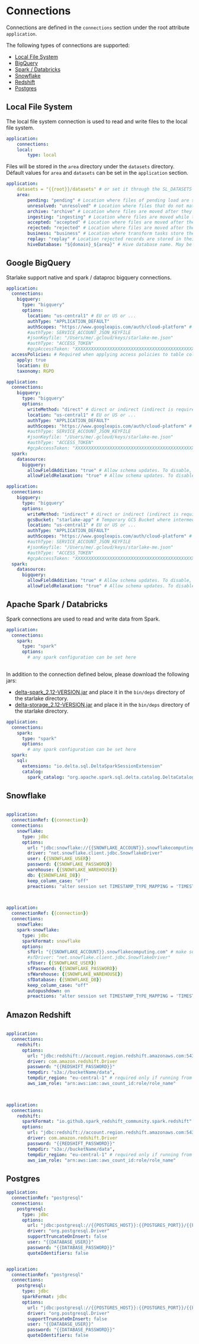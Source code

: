 # Connections


Connections are defined in the `connections` section under the root attribute `application`.


The following types of connections are supported:

- [Local File System](#local-file-system)
- [BigQuery](#google-bigquery)
- [Spark / Databricks](#apache-spark--databricks)
- [Snowflake](#snowflake)
- [Redshift](#amazon-redshift)
- [Postgres](#postgres)


## Local File System

The local file system connection is used to read and write files to the local file system.

```yaml
application:
    connections:
    local:
        type: local
```

Files will be stored in the `area` directory under the `datasets` directory.
Défault values for `area` and `datasets` can be set in the `application` section.

```yaml
application:
    datasets = "{{root}}/datasets" # or set it through the SL_DATASETS environnement variable.
    area:
        pending: "pending" # Location where files of pending load are stored. May be overloaded by the ${SL_AREA_PENDING} environment variable.
        unresolved: "unresolved" # Location where files that do not match any pattern are moved. May be overloaded by the ${SL_AREA_UNRESOLVED} environment variable.
        archive: "archive" # Location where files are moved after they have been processed. May be overloaded by the ${SL_AREA_ARCHIVE} environment variable.
        ingesting: "ingesting" # Location where files are moved while they are being processed. May be overloaded by the ${SL_AREA_INGESTING} environment variable.
        accepted: "accepted" # Location where files are moved after they have been processed and accepted. May be overloaded by the ${SL_AREA_ACCEPTED} environment variable.
        rejected: "rejected" # Location where files are moved after they have been processed and rejected. May be overloaded by the ${SL_AREA_REJECTED} environment variable.
        business: "business" # Location where transform tasks store their result. May be overloaded by the ${SL_AREA_BUSINESS} environment variable.
        replay: "replay" # Location rejected records are stored in their orginial format. May be overloaded by the ${SL_AREA_REPLAY} environment variable.
        hiveDatabase: "${domain}_${area}" # Hive database name. May be overloaded by the ${SL_AREA_HIVE_DATABASE} environment variable.

```

## Google BigQuery

Starlake support native and spark / dataproc bigquery connections.
<Tabs groupId="bq_connections">
<TabItem label="BigQuery" value="bigquery">

```yaml
application:
  connections:
    bigquery:
      type: "bigquery"
      options:
        location: "us-central1" # EU or US or ...
        authType: "APPLICATION_DEFAULT"
        authScopes: "https://www.googleapis.com/auth/cloud-platform" # comma separated list of scopes
        #authType: SERVICE_ACCOUNT_JSON_KEYFILE
        #jsonKeyfile: "/Users/me/.gcloud/keys/starlake-me.json"
        #authType: "ACCESS_TOKEN"
        #gcpAccessToken: "XXXXXXXXXXXXXXXXXXXXXXXXXXXXXXXXXXXXXXXXXXXXXXXXXXXXXXXXXXXXXXXXXXXXXXXXXXXXXXXXXXXXXXXXXXXXXXXX"
  accessPolicies: # Required when applying access policies to table columns (Column Level Security)
    apply: true
    location: EU
    taxonomy: RGPD
```

</TabItem>
<TabItem label="Spark BigQuery Direct" value="spark-bigquery-direct">

```yaml
application:
  connections:
    bigquery:
      type: "bigquery"
      options:
        writeMethod: "direct" # direct or indirect (indirect is required for certain features see https://github.com/GoogleCloudDataproc/spark-bigquery-connector)
        location: "us-central1" # EU or US or ...
        authType: "APPLICATION_DEFAULT"
        authScopes: "https://www.googleapis.com/auth/cloud-platform" # comma separated list of scopes
        #authType: SERVICE_ACCOUNT_JSON_KEYFILE
        #jsonKeyfile: "/Users/me/.gcloud/keys/starlake-me.json"
        #authType: "ACCESS_TOKEN"
        #gcpAccessToken: "XXXXXXXXXXXXXXXXXXXXXXXXXXXXXXXXXXXXXXXXXXXXXXXXXXXXXXXXXXXXXXXXXXXXXXXXXXXXXXXXXXXXXXXXXXXXXXXX"
  spark:
    datasource:
      bigquery:
        allowFieldAddition: "true" # Allow schema updates. To disable, set it to false
        allowFieldRelaxation: "true" # Allow schema updates. To disable, set it to false

```

</TabItem>
<TabItem label="Spark BigQuery Indirect" value="spark-bigquery-indirect">

```yaml
application:
  connections:
    bigquery:
      type: "bigquery"
      options:
        writeMethod: "indirect" # direct or indirect (indirect is required for certain features see https://github.com/GoogleCloudDataproc/spark-bigquery-connector)
        gcsBucket: "starlake-app" # Temporary GCS Bucket where intermediary files will be stored. Required in indirect mode only
        location: "us-central1" # EU or US or ...
        authType: "APPLICATION_DEFAULT"
        authScopes: "https://www.googleapis.com/auth/cloud-platform" # comma separated list of scopes
        #authType: SERVICE_ACCOUNT_JSON_KEYFILE
        #jsonKeyfile: "/Users/me/.gcloud/keys/starlake-me.json"
        #authType: "ACCESS_TOKEN"
        #gcpAccessToken: "XXXXXXXXXXXXXXXXXXXXXXXXXXXXXXXXXXXXXXXXXXXXXXXXXXXXXXXXXXXXXXXXXXXXXXXXXXXXXXXXXXXXXXXXXXXXXXXX"
  spark:
    datasource:
      bigquery:
        allowFieldAddition: "true" # Allow schema updates. To disable, set it to false
        allowFieldRelaxation: "true" # Allow schema updates. To disable, set it to false

```

</TabItem>
</Tabs>

## Apache Spark / Databricks

Spark connections are used to read and write data from Spark.

<Tabs groupId="spark_connections">

<TabItem label="Spark Parquet" value="spark-parquet">

```yaml
application:
  connections:
    spark:
      type: "spark"
      options:
        # any spark configuration can be set here
      
``` 

</TabItem>

<TabItem label="Spark Delta" value="spark-delta">

In addition to the connection defined below, please download the following jars: 
- [delta-spark_2.12-VERSION.jar](https://repo1.maven.org/maven2/io/delta/delta-spark_2.12) and place it in the `bin/deps` directory of the starlake directory.
- [delta-storage_2.12-VERSION.jar](https://repo1.maven.org/maven2/io/delta/delta-storage) and place it in the `bin/deps` directory of the starlake directory.


```yaml
application:
  connections:
    spark:
      type: "spark"
      options:
        # any spark configuration can be set here
  spark:
    sql:
      extensions: "io.delta.sql.DeltaSparkSessionExtension"
      catalog:
        spark_catalog: "org.apache.spark.sql.delta.catalog.DeltaCatalog"

``` 

</TabItem>
</Tabs>


## Snowflake


<Tabs groupId="snow_connections">

<TabItem label="Snowflake JDBC" value="snow-jdbc">

```yaml

application:
  connectionRef: {{connection}}
  connections:
    snowflake:
      type: jdbc
      options:
        url: "jdbc:snowflake://{{SNOWFLAKE_ACCOUNT}}.snowflakecomputing.com"
        driver: "net.snowflake.client.jdbc.SnowflakeDriver"
        user: {{SNOWFLAKE_USER}}
        password: {{SNOWFLAKE_PASSWORD}}
        warehouse: {{SNOWFLAKE_WAREHOUSE}}
        db: {{SNOWFLAKE_DB}}
        keep_column_case: "off"
        preactions: "alter session set TIMESTAMP_TYPE_MAPPING = 'TIMESTAMP_LTZ';ALTER SESSION SET QUOTED_IDENTIFIERS_IGNORE_CASE = true"
      
``` 

</TabItem>

<TabItem label="Snowflake Spark" value="snow-spark">


```yaml

application:
  connectionRef: {{connection}}
  connections:
    snowflake:
    spark-snowflake:
      type: jdbc
      sparkFormat: snowflake
      options:
        sfUrl: "{{SNOWFLAKE_ACCOUNT}}.snowflakecomputing.com" # make sure you do not prefix by jdbc:snowflake://. This is done by the snowflaek driver
        #sfDriver: "net.snowflake.client.jdbc.SnowflakeDriver"
        sfUser: {{SNOWFLAKE_USER}}
        sfPassword: {{SNOWFLAKE_PASSWORD}}
        sfWarehouse: {{SNOWFLAKE_WAREHOUSE}}
        sfDatabase: {{SNOWFLAKE_DB}}
        keep_column_case: "off"
        autopushdown: on
        preactions: "alter session set TIMESTAMP_TYPE_MAPPING = 'TIMESTAMP_LTZ';ALTER SESSION SET QUOTED_IDENTIFIERS_IGNORE_CASE = true"

``` 

</TabItem>
</Tabs>


## Amazon Redshift


<Tabs groupId="redshift_connections">

<TabItem label="Redshift JDBC" value="redshift-jdbc">

```yaml

application:
  connections:
    redshift:
      options:
        url: "jdbc:redshift://account.region.redshift.amazonaws.com:5439/database",
        driver: com.amazon.redshift.Driver
        password: "{{REDSHIFT_PASSWORD}}"
        tempdir: "s3a://bucketName/data",
        tempdir_region: "eu-central-1" # required only if running from outside AWS (your laptop ...)
        aws_iam_role: "arn:aws:iam::aws_count_id:role/role_name"
  
``` 

</TabItem>

<TabItem label="Redshift Spark" value="redshift-spark">

```yaml

application:
  connections:
    redshift:
      sparkFormat: "io.github.spark_redshift_community.spark.redshift" # if running on top of Spark or else  "redshift" if running on top of Databricks
      options:
        url: "jdbc:redshift://account.region.redshift.amazonaws.com:5439/database",
        driver: com.amazon.redshift.Driver
        password: "{{REDSHIFT_PASSWORD}}"
        tempdir: "s3a://bucketName/data",
        tempdir_region: "eu-central-1" # required only if running from outside AWS (your laptop ...)
        aws_iam_role: "arn:aws:iam::aws_count_id:role/role_name"

``` 

</TabItem>
</Tabs>


## Postgres


<Tabs groupId="pg_connections">

<TabItem label="Postgres JDBC" value="postgres-jdbc">

```yaml
application:
  connectionRef: "postgresql"
  connections:
    postgresql:
      type: jdbc
      options:
        url: "jdbc:postgresql://{{POSTGRES_HOST}}:{{POSTGRES_PORT}}/{{POSTGRES_DATABASE}}"
        driver: "org.postgresql.Driver"
        supportTruncateOnInsert: false
        user: "{{DATABASE_USER}}"
        password: "{{DATABASE_PASSWORD}}"
        quoteIdentifiers: false
```  

</TabItem>

<TabItem label="Postgres Spark" value="pg-spark">

```yaml

application:
  connectionRef: "postgresql"
  connections:
    postgresql:
      type: jdbc
      sparkFormat: jdbc
      options:
        url: "jdbc:postgresql://{{POSTGRES_HOST}}:{{POSTGRES_PORT}}/{{POSTGRES_DATABASE}}"
        driver: "org.postgresql.Driver"
        supportTruncateOnInsert: false
        user: "{{DATABASE_USER}}"
        password: "{{DATABASE_PASSWORD}}"
        quoteIdentifiers: false
``` 

</TabItem>
</Tabs>

